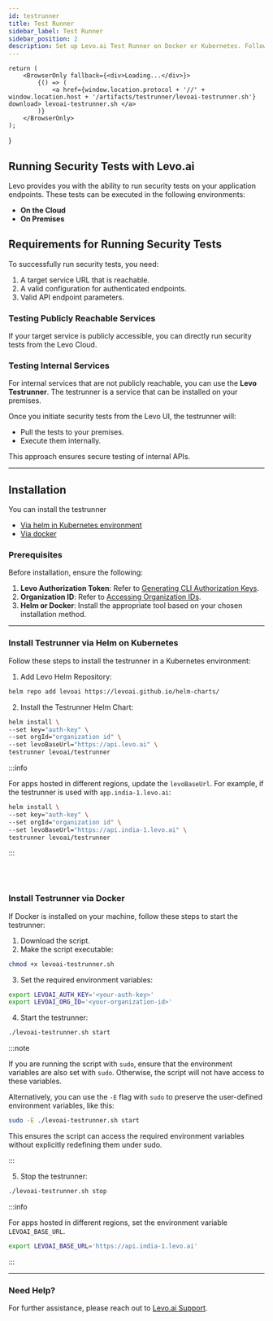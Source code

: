 ```yaml
---
id: testrunner
title: Test Runner
sidebar_label: Test Runner
sidebar_position: 2
description: Set up Levo.ai Test Runner on Docker or Kubernetes. Follow our detailed guide for installation and deployment to enhance API security in your environment.
---
```



    return (
        <BrowserOnly fallback={<div>Loading...</div>}>
            {() => (
                <a href={window.location.protocol + '//' + window.location.host + '/artifacts/testrunner/levoai-testrunner.sh'} download> levoai-testrunner.sh </a>
            )}
        </BrowserOnly>
    );
}

## Running Security Tests with Levo.ai

Levo provides you with the ability to run security tests on your application endpoints. These tests can be executed in the following environments:

- **On the Cloud**
- **On Premises**
## Requirements for Running Security Tests

To successfully run security tests, you need:

1. A target service URL that is reachable.
2. A valid configuration for authenticated endpoints.
3. Valid API endpoint parameters.

### Testing Publicly Reachable Services

If your target service is publicly accessible, you can directly run security tests from the Levo Cloud.

### Testing Internal Services

For internal services that are not publicly reachable, you can use the **Levo Testrunner**. The testrunner is a service that can be installed on your premises.

Once you initiate security tests from the Levo UI, the testrunner will:
- Pull the tests to your premises.
- Execute them internally.

This approach ensures secure testing of internal APIs.

---

## Installation

You can install the testrunner
- [Via helm in Kubernetes environment](#install-testrunner-via-helm-on-kubernetes)
- [Via docker](#install-testrunner-via-docker)

### Prerequisites
Before installation, ensure the following:

1. **Levo Authorization Token**: Refer to [Generating CLI Authorization Keys](/integrations/common-tasks.md#generating-cli-authorization-keys).
2. **Organization ID**: Refer to [Accessing Organization IDs](/integrations/common-tasks.md#accessing-organization-ids).
3. **Helm or Docker**: Install the appropriate tool based on your chosen installation method.

---

### Install Testrunner via Helm on Kubernetes

Follow these steps to install the testrunner in a Kubernetes environment:

1. Add Levo Helm Repository:

```bash
helm repo add levoai https://levoai.github.io/helm-charts/
```

2. Install the Testrunner Helm Chart:


```bash
helm install \
--set key="auth-key" \
--set orgId="organization id" \
--set levoBaseUrl="https://api.levo.ai" \
testrunner levoai/testrunner
```

:::info

For apps hosted in different regions, update the `levoBaseUrl`.
For example, if the testrunner is used with `app.india-1.levo.ai`:


```bash
helm install \
--set key="auth-key" \
--set orgId="organization id" \
--set levoBaseUrl="https://api.india-1.levo.ai" \
testrunner levoai/testrunner
```
:::

<br></br>

### Install Testrunner via Docker

If Docker is installed on your machine, follow these steps to start the testrunner:

1. Download the <DownloadLevoTestRunner/> script.
2. Make the script executable:
```bash
chmod +x levoai-testrunner.sh
```

3. Set the required environment variables:
```bash
export LEVOAI_AUTH_KEY='<your-auth-key>'
export LEVOAI_ORG_ID='<your-organization-id>'
```

4. Start the testrunner:
```bash
./levoai-testrunner.sh start
```

:::note

If you are running the script with `sudo`, ensure that the environment variables are also set with `sudo`. Otherwise, the script will not have access to these variables.

Alternatively, you can use the `-E` flag with `sudo` to preserve the user-defined environment variables, like this:
```bash
sudo -E ./levoai-testrunner.sh start
```
This ensures the script can access the required environment variables without explicitly redefining them under sudo.

:::

5. Stop the testrunner:
```bash
./levoai-testrunner.sh stop
```

:::info

For apps hosted in different regions, set the environment variable `LEVOAI_BASE_URL`.
```bash
export LEVOAI_BASE_URL='https://api.india-1.levo.ai'
```

:::

---

### Need Help?
For further assistance, please reach out to [Levo.ai Support](mailto:support@levo.ai).

